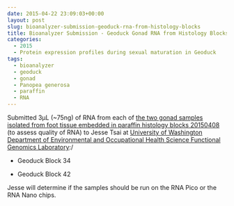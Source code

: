 ```yaml
---
date: 2015-04-22 23:09:03+00:00
layout: post
slug: bioanalyzer-submission-geoduck-rna-from-histology-blocks
title: Bioanalyzer Submission - Geoduck Gonad RNA from Histology Blocks
categories:
  - 2015
  - Protein expression profiles during sexual maturation in Geoduck
tags:
  - bioanalyzer
  - geoduck
  - gonad
  - Panopea generosa
  - paraffin
  - RNA
---
```


Submitted 3μL (~75ng) of RNA from each of [the two gonad samples isolated from foot tissue embedded in paraffin histology blocks 20150408](https://robertslab.github.io/sams-notebook/posts/2015/2015-04-08-rna-isolation-geoduck-foot-in-paraffin-histology-blocks/) (to assess quality of RNA) to Jesse Tsai at [University of Washington Department of Environmental and Occupational Health Science Functional Genomics Laboratory](https://depts.washington.edu/ceeh/members/core-services/):/




    
  * Geoduck Block 34

    
  * Geoduck Block 42



Jesse will determine if the samples should be run on the RNA Pico or the RNA Nano chips.
